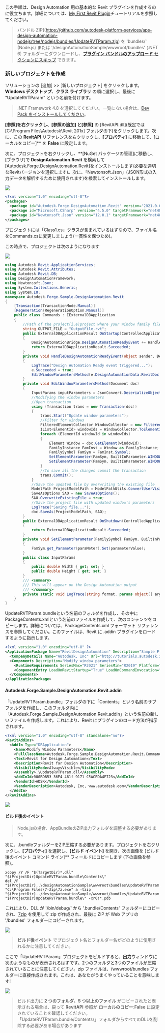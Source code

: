 この手順は、Design Automation 用の基本的な Revit プラグインを作成するのに役立ちます。詳細については、[My First Revit Plugin](https://knowledge.autodesk.com/support/revit-products/learn-explore/caas/simplecontent/content/my-first-revit-plug-overview.html)チュートリアルを参照してください。

> バンドル ZIP](https://github.com/autodesk-platform-services/aps-design-automation-nodejs/tree/nodejs/bundles/UpdateRVTParam.zip) を 'bundles/' (Node.js) または '/designAutomationSample/wwwroot/bundles' (.NET 6) フォルダーにダウンロードし、[**プラグイン バンドルのアップロード** セクションにスキップ](#upload-plugin-bundle) できます。

### 新しいプロジェクトを作成

ソリューションの [追加] >> [新しいプロジェクト] をクリックします。**Windows デスクトップ**、**クラス ライブラリ** の順に選択し、最後に "UpdateRVTParam" という名前を付けます。

> .NET Framework 4.8 を選択してください。一覧にない場合は、[Dev Pack をインストールしてください](https://dotnet.microsoft.com/download/dotnet-framework/net48)。

**[参照]**を右クリックし、[参照の追加]** と[参照]** の [RevitAPI.dll](既定では [C:\Program Files\Autodesk\Revit 201x] フォルダの下)をクリックします。次に、この **RevitAPI** リファレンスを右クリックし、**[プロパティ]** に移動して、[ローカルをコピー]** を **False** に設定します。

次に、プロジェクトを右クリックし、**[NuGet パッケージの管理]に移動し、[ブラウザ]で **DesignAutomation.Revit** を検索して [Autodesk.Forge.DesignAutomation.Revit]をインストールします(必要な適切なRevitバージョンを選択します)。次に、「Newtonsoft.Json」(JSON形式の入力データを解析するために使用されます)を検索してインストールします。

![](../_images/_revit/new_project.gif)

```xml title=package.config
<?xml version="1.0" encoding="utf-8"?>
<packages>
  <package id="Autodesk.Forge.DesignAutomation.Revit" version="2021.0.0" targetFramework="net48" />
  <package id="Microsoft.CSharp" version="4.5.0" targetFramework="net48" />
  <package id="Newtonsoft.Json" version="12.0.1" targetFramework="net48" />
</packages>
```

プロジェクトには「Class1.cs」クラスが含まれているはずなので、ファイル名をCommands.csに変更しましょう(一貫性を保つため)。

この時点で、プロジェクトは次のようになります

![](../_images/_revit/project_files.png)

```cs title=Commands.cs
using Autodesk.Revit.ApplicationServices;
using Autodesk.Revit.Attributes;
using Autodesk.Revit.DB;
using DesignAutomationFramework;
using Newtonsoft.Json;
using System.Collections.Generic;
using System.IO;
namespace Autodesk.Forge.Sample.DesignAutomation.Revit
{
    [Transaction(TransactionMode.Manual)]
    [Regeneration(RegenerationOption.Manual)]
    public class Commands : IExternalDBApplication
    {
        //Path of the project(i.e)project where your Window family files are present
        string OUTPUT_FILE = "OutputFile.rvt";
        public ExternalDBApplicationResult OnStartup(ControlledApplication application)
        {
            DesignAutomationBridge.DesignAutomationReadyEvent += HandleDesignAutomationReadyEvent;
            return ExternalDBApplicationResult.Succeeded;
        }
        private void HandleDesignAutomationReadyEvent(object sender, DesignAutomationReadyEventArgs e)
        {
            LogTrace("Design Automation Ready event triggered...");
            e.Succeeded = true;
            EditWindowParametersMethod(e.DesignAutomationData.RevitDoc);
        }
        private void EditWindowParametersMethod(Document doc)
        {
            InputParams inputParameters = JsonConvert.DeserializeObject<InputParams>(File.ReadAllText("params.json"));
            //Modifying the window parameters
            //Open transaction
            using (Transaction trans = new Transaction(doc))
            {
                trans.Start("Update window parameters");
                //Filter for windows
                FilteredElementCollector WindowCollector = new FilteredElementCollector(doc).OfCategory(BuiltInCategory.OST_Windows).WhereElementIsNotElementType();
                IList<ElementId> windowIds = WindowCollector.ToElementIds() as IList<ElementId>;
                foreach (ElementId windowId in windowIds)
                {
                    Element Window = doc.GetElement(windowId);
                    FamilyInstance FamInst = Window as FamilyInstance;
                    FamilySymbol FamSym = FamInst.Symbol;
                    SetElementParameter(FamSym, BuiltInParameter.WINDOW_HEIGHT, inputParameters.Height);
                    SetElementParameter(FamSym, BuiltInParameter.WINDOW_WIDTH, inputParameters.Width);
                }
                //To save all the changes commit the transaction
                trans.Commit();
            }
            //Save the updated file by overwriting the existing file
            ModelPath ProjectModelPath = ModelPathUtils.ConvertUserVisiblePathToModelPath(OUTPUT_FILE);
            SaveAsOptions SAO = new SaveAsOptions();
            SAO.OverwriteExistingFile = true;
            //Save the project file with updated window's parameters
            LogTrace("Saving file...");
            doc.SaveAs(ProjectModelPath, SAO);
        }
        public ExternalDBApplicationResult OnShutdown(ControlledApplication application)
        {
            return ExternalDBApplicationResult.Succeeded;
        }
        private void SetElementParameter(FamilySymbol FamSym, BuiltInParameter paraMeter, double parameterValue)
        {
            FamSym.get_Parameter(paraMeter).Set(parameterValue);
        }
        public class InputParams
        {
            public double Width { get; set; }
            public double Height { get; set; }
        }
        /// <summary>
        /// This will appear on the Design Automation output
        /// </summary>
        private static void LogTrace(string format, params object[] args) { System.Console.WriteLine(format, args); }
    }
}
```

UpdateRVTParam.bundleという名前のフォルダを作成し、その中にPackageContents.xmlという名前のファイルを作成して、次のコンテンツをコピーします。詳細については、PackageContents.xml フォーマット リファレンスを参照してください。このファイルは、Revit に .addin プラグインをロードするように指示します。

```xml title=PackageContents.xml
<?xml version="1.0" encoding="utf-8" ?>
<ApplicationPackage Name="RevitDesignAutomation" Description="Sample Plugin for Revit" Author="tutorials.autodesk.io">
  <CompanyDetails Name="Autodesk, Inc" Url="http://tutorials.autodesk.io" Email="forge.help@autodesk.com"/>
  <Components Description="Modify window parameters">
    <RuntimeRequirements SeriesMax="R2021" SeriesMin="R2019" Platform="Revit" OS="Win64"/>
    <ComponentEntry LoadOnRevitStartup="True" LoadOnCommandInvocation="False" AppDescription="Modify Window Parameters" ModuleName="./Contents/Autodesk.Forge.Sample.DesignAutomation.Revit.addin" Version="1.0.0" AppName="Modify Window Parameters"/>
  </Components>
</ApplicationPackage>
```

#### Autodesk.Forge.Sample.DesignAutomation.Revit.addin

「UpdateRVTParam.bundle」フォルダの下に「Contents」という名前のサブフォルダを作成し、このフォルダ内に「Autodesk.Forge.Sample.DesignAutomation.Revit.addin」という名前の新しいファイルを作成します。これにより、Revit にプラグインのロード方法が指示されます。

```xml
<?xml version="1.0" encoding="utf-8" standalone="no"?>
<RevitAddIns>
  <AddIn Type="DBApplication">
    <Name>Modify Window Parameters</Name>
    <FullClassName>Autodesk.Forge.Sample.DesignAutomation.Revit.Commands</FullClassName>
    <Text>Revit for Design Automation</Text>
    <Description>Revit for Design Automation</Description>
    <VisibilityMode>AlwaysVisible</VisibilityMode>
    <Assembly>.\UpdateRVTParam.dll</Assembly>
    <AddInId>000BD853-36E4-461f-9171-C5ACEDA4E723</AddInId>
    <VendorId>ADSK</VendorId>
    <VendorDescription>Autodesk, Inc, www.autodesk.com</VendorDescription>
  </AddIn>
</RevitAddIns>
```

![](../_images/_revit/bundle_folders.png)

#### ビルド後のイベント

> Node.jsの場合、AppBundleのZIP出力フォルダを調整する必要があります。

次に、.bundleフォルダーをZIP圧縮する必要があります。プロジェクトを右クリックし、**[プロパティ]** を選択し、**[ビルド イベント]** を開き、次の画像を [ビルド後のイベント コマンド ライン]** フィールドにコピーします (下の画像を参照)。

```
xcopy /Y /F "$(TargetDir)*.dll" "$(ProjectDir)UpdateRVTParam.bundle\Contents\"
del /F "$(ProjectDir)..\designAutomationSample\wwwroot\bundles\UpdateRVTParam.zip"
"C:\Program Files\7-Zip\7z.exe" a -tzip "$(ProjectDir)../designAutomationSample/wwwroot/bundles/UpdateRVTParam.zip" "$(ProjectDir)UpdateRVTParam.bundle\" -xr0!*.pdb
```

これにより、DLL が '/bin/debug/' から '.bundle/Contents' フォルダーにコピーされ、[7zip](https://www.7-zip.org/) を使用して zip が作成され、最後に ZIP が Web アプリの '/bundles' フォルダーにコピーされます。

![](../_images/_revit/post_build.png)

> **ビルド後イベント** でプロジェクト名とフォルダー名がどのように使用されるかに注意してください。

ここで「UpdateRVTParam」プロジェクトをビルドすると、**出力**ウィンドウに次のようなものが表示されるはずです。2つのフォルダと3つのファイルが圧縮されていることに注意してください。zip ファイルは、/wwwroot/bundles フォルダーに直接作成されます。これは、あなたがうまくやっていることを意味します!

![](../_images/_revit/build_output.png)

> ビルド出力に **2 つのフォルダ、5 つ以上のファイル** がコピーされたと表示される場合は、戻って **RevitAPI** 参照が **ローカルのコピー**:**False** に設定されていることを確認してください。「UpdateRVTParam.bundle/Contents/」フォルダからすべてのDLLを削除する必要がある場合があります